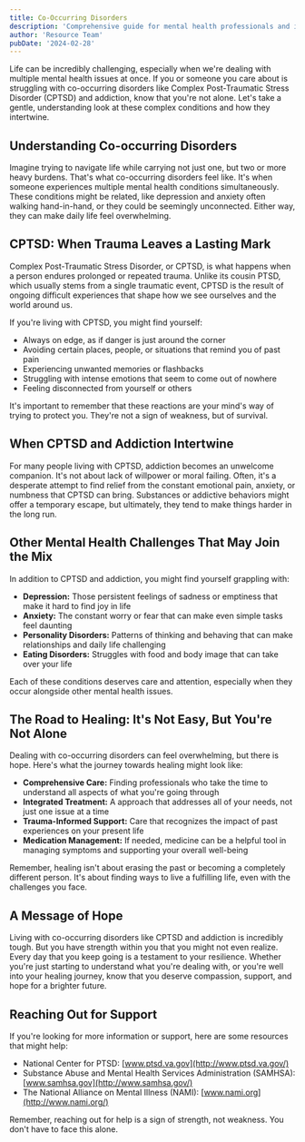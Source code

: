 ```yaml
---
title: Co-Occurring Disorders
description: 'Comprehensive guide for mental health professionals and individuals in recovery'
author: 'Resource Team'
pubDate: '2024-02-28'
---
```


Life can be incredibly challenging, especially when we're dealing with multiple mental health issues at once. If you or someone you care about is struggling with co-occurring disorders like Complex Post-Traumatic Stress Disorder (CPTSD) and addiction, know that you're not alone. Let's take a gentle, understanding look at these complex conditions and how they intertwine.

## Understanding Co-occurring Disorders

Imagine trying to navigate life while carrying not just one, but two or more heavy burdens. That's what co-occurring disorders feel like. It's when someone experiences multiple mental health conditions simultaneously. These conditions might be related, like depression and anxiety often walking hand-in-hand, or they could be seemingly unconnected. Either way, they can make daily life feel overwhelming.

## CPTSD: When Trauma Leaves a Lasting Mark

Complex Post-Traumatic Stress Disorder, or CPTSD, is what happens when a person endures prolonged or repeated trauma. Unlike its cousin PTSD, which usually stems from a single traumatic event, CPTSD is the result of ongoing difficult experiences that shape how we see ourselves and the world around us.

If you're living with CPTSD, you might find yourself:

- Always on edge, as if danger is just around the corner
- Avoiding certain places, people, or situations that remind you of past pain
- Experiencing unwanted memories or flashbacks
- Struggling with intense emotions that seem to come out of nowhere
- Feeling disconnected from yourself or others

It's important to remember that these reactions are your mind's way of trying to protect you. They're not a sign of weakness, but of survival.

## When CPTSD and Addiction Intertwine

For many people living with CPTSD, addiction becomes an unwelcome companion. It's not about lack of willpower or moral failing. Often, it's a desperate attempt to find relief from the constant emotional pain, anxiety, or numbness that CPTSD can bring. Substances or addictive behaviors might offer a temporary escape, but ultimately, they tend to make things harder in the long run.

## Other Mental Health Challenges That May Join the Mix

In addition to CPTSD and addiction, you might find yourself grappling with:

- **Depression:** Those persistent feelings of sadness or emptiness that make it hard to find joy in life
- **Anxiety:** The constant worry or fear that can make even simple tasks feel daunting
- **Personality Disorders:** Patterns of thinking and behaving that can make relationships and daily life challenging
- **Eating Disorders:** Struggles with food and body image that can take over your life

Each of these conditions deserves care and attention, especially when they occur alongside other mental health issues.

## The Road to Healing: It's Not Easy, But You're Not Alone

Dealing with co-occurring disorders can feel overwhelming, but there is hope. Here's what the journey towards healing might look like:

- **Comprehensive Care:** Finding professionals who take the time to understand all aspects of what you're going through
- **Integrated Treatment:** A approach that addresses all of your needs, not just one issue at a time
- **Trauma-Informed Support:** Care that recognizes the impact of past experiences on your present life
- **Medication Management:** If needed, medicine can be a helpful tool in managing symptoms and supporting your overall well-being

Remember, healing isn't about erasing the past or becoming a completely different person. It's about finding ways to live a fulfilling life, even with the challenges you face.

## A Message of Hope

Living with co-occurring disorders like CPTSD and addiction is incredibly tough. But you have strength within you that you might not even realize. Every day that you keep going is a testament to your resilience. Whether you're just starting to understand what you're dealing with, or you're well into your healing journey, know that you deserve compassion, support, and hope for a brighter future.

## Reaching Out for Support

If you're looking for more information or support, here are some resources that might help:

- National Center for PTSD: [www.ptsd.va.gov](http://www.ptsd.va.gov/)
- Substance Abuse and Mental Health Services Administration (SAMHSA): [www.samhsa.gov](http://www.samhsa.gov/)
- The National Alliance on Mental Illness (NAMI): [www.nami.org](http://www.nami.org/)

Remember, reaching out for help is a sign of strength, not weakness. You don't have to face this alone.
